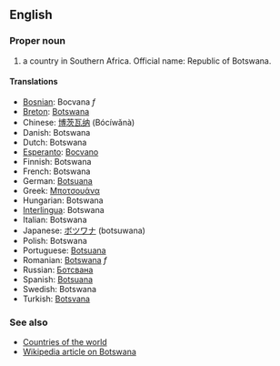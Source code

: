==English==

===Proper noun===

# a country in Southern Africa. Official name: Republic of Botswana.

====Translations====
*[[Bosnian]]: Bocvana ''f''
*[[Breton]]: [[Botswana]]
*Chinese: [[博茨瓦纳]] (Bócíwǎnà)
*Danish: Botswana
*Dutch: Botswana
*[[Esperanto]]: [[Bocvano]]
*Finnish: Botswana
*French: Botswana
*German: [[Botsuana]]
*Greek: [[Μποτσουάνα]]
*Hungarian: Botswana
*[[Interlingua]]: Botswana
*Italian: Botswana
*Japanese: [[ボツワナ]] (botsuwana)
*Polish: Botswana
*Portuguese: [[Botsuana]]
*Romanian: [[Botswana]] ''f''
*Russian: [[Ботсвана]]
*Spanish: [[Botsuana]]
*Swedish: Botswana
*Turkish: [[Botsvana]]

===See also===
*[[Countries of the world]]
*[[en:Botswana|Wikipedia article on Botswana]]